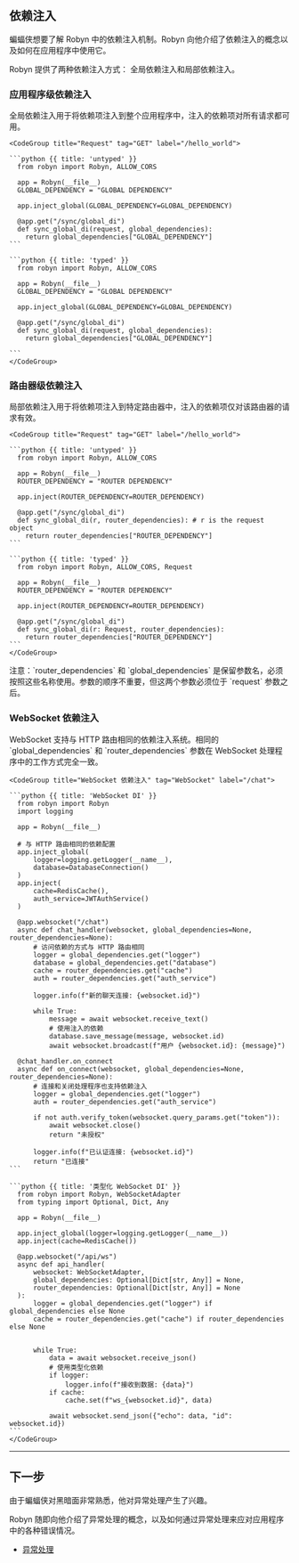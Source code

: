 
## 依赖注入

蝙蝠侠想要了解 Robyn 中的依赖注入机制。Robyn 向他介绍了依赖注入的概念以及如何在应用程序中使用它。

Robyn 提供了两种依赖注入方式：
全局依赖注入和局部依赖注入。

### 应用程序级依赖注入

<Row>
<Col>
全局依赖注入用于将依赖项注入到整个应用程序中，注入的依赖项对所有请求都可用。
</Col>
  <Col>

    <CodeGroup title="Request" tag="GET" label="/hello_world">

    ```python {{ title: 'untyped' }}
      from robyn import Robyn, ALLOW_CORS

      app = Robyn(__file__)
      GLOBAL_DEPENDENCY = "GLOBAL DEPENDENCY"

      app.inject_global(GLOBAL_DEPENDENCY=GLOBAL_DEPENDENCY)

      @app.get("/sync/global_di")
      def sync_global_di(request, global_dependencies):
        return global_dependencies["GLOBAL_DEPENDENCY"]
    ```

    ```python {{ title: 'typed' }}
      from robyn import Robyn, ALLOW_CORS

      app = Robyn(__file__)
      GLOBAL_DEPENDENCY = "GLOBAL DEPENDENCY"

      app.inject_global(GLOBAL_DEPENDENCY=GLOBAL_DEPENDENCY)

      @app.get("/sync/global_di")
      def sync_global_di(request, global_dependencies):
        return global_dependencies["GLOBAL_DEPENDENCY"]

    ```
    </CodeGroup>

  </Col>
</Row>

### 路由器级依赖注入

<Row>
<Col>
局部依赖注入用于将依赖项注入到特定路由器中，注入的依赖项仅对该路由器的请求有效。
</Col>
  <Col>

    <CodeGroup title="Request" tag="GET" label="/hello_world">

    ```python {{ title: 'untyped' }}
      from robyn import Robyn, ALLOW_CORS

      app = Robyn(__file__)
      ROUTER_DEPENDENCY = "ROUTER DEPENDENCY"

      app.inject(ROUTER_DEPENDENCY=ROUTER_DEPENDENCY)

      @app.get("/sync/global_di")
      def sync_global_di(r, router_dependencies): # r is the request object
        return router_dependencies["ROUTER_DEPENDENCY"]
    ```

    ```python {{ title: 'typed' }}
      from robyn import Robyn, ALLOW_CORS, Request

      app = Robyn(__file__)
      ROUTER_DEPENDENCY = "ROUTER DEPENDENCY"

      app.inject(ROUTER_DEPENDENCY=ROUTER_DEPENDENCY)

      @app.get("/sync/global_di")
      def sync_global_di(r: Request, router_dependencies):
        return router_dependencies["ROUTER_DEPENDENCY"]
    ```
    </CodeGroup>

  </Col>
</Row>

<Row>
  <Col>
    注意：`router_dependencies` 和 `global_dependencies`
    是保留参数名，必须按照这些名称使用。参数的顺序不重要，但这两个参数必须位于
    `request` 参数之后。
  </Col>
</Row>

### WebSocket 依赖注入

<Row>
<Col>
WebSocket 支持与 HTTP 路由相同的依赖注入系统。相同的 `global_dependencies` 和 `router_dependencies` 参数在 WebSocket 处理程序中的工作方式完全一致。
</Col>
  <Col>

    <CodeGroup title="WebSocket 依赖注入" tag="WebSocket" label="/chat">

    ```python {{ title: 'WebSocket DI' }}
      from robyn import Robyn
      import logging

      app = Robyn(__file__)
      
      # 与 HTTP 路由相同的依赖配置
      app.inject_global(
          logger=logging.getLogger(__name__),
          database=DatabaseConnection()
      )
      app.inject(
          cache=RedisCache(),
          auth_service=JWTAuthService()
      )

      @app.websocket("/chat")
      async def chat_handler(websocket, global_dependencies=None, router_dependencies=None):
          # 访问依赖的方式与 HTTP 路由相同
          logger = global_dependencies.get("logger")
          database = global_dependencies.get("database")
          cache = router_dependencies.get("cache")
          auth = router_dependencies.get("auth_service")
          
          logger.info(f"新的聊天连接: {websocket.id}")
          
          while True:
              message = await websocket.receive_text()
              # 使用注入的依赖
              database.save_message(message, websocket.id)
              await websocket.broadcast(f"用户 {websocket.id}: {message}")

      @chat_handler.on_connect
      async def on_connect(websocket, global_dependencies=None, router_dependencies=None):
          # 连接和关闭处理程序也支持依赖注入
          logger = global_dependencies.get("logger")
          auth = router_dependencies.get("auth_service")
          
          if not auth.verify_token(websocket.query_params.get("token")):
              await websocket.close()
              return "未授权"
              
          logger.info(f"已认证连接: {websocket.id}")
          return "已连接"
    ```

    ```python {{ title: '类型化 WebSocket DI' }}
      from robyn import Robyn, WebSocketAdapter
      from typing import Optional, Dict, Any

      app = Robyn(__file__)
      
      app.inject_global(logger=logging.getLogger(__name__))
      app.inject(cache=RedisCache())

      @app.websocket("/api/ws")
      async def api_handler(
          websocket: WebSocketAdapter, 
          global_dependencies: Optional[Dict[str, Any]] = None,
          router_dependencies: Optional[Dict[str, Any]] = None
      ):
          logger = global_dependencies.get("logger") if global_dependencies else None
          cache = router_dependencies.get("cache") if router_dependencies else None
          
          
          while True:
              data = await websocket.receive_json()
              # 使用类型化依赖
              if logger:
                  logger.info(f"接收到数据: {data}")
              if cache:
                  cache.set(f"ws_{websocket.id}", data)
              
              await websocket.send_json({"echo": data, "id": websocket.id})
    ```
    </CodeGroup>
  </Col>
</Row>

---

## 下一步

由于蝙蝠侠对黑暗面非常熟悉，他对异常处理产生了兴趣。

Robyn 随即向他介绍了异常处理的概念，以及如何通过异常处理来应对应用程序中的各种错误情况。

- [异常处理](/documentation/zh/api_reference/exceptions)

